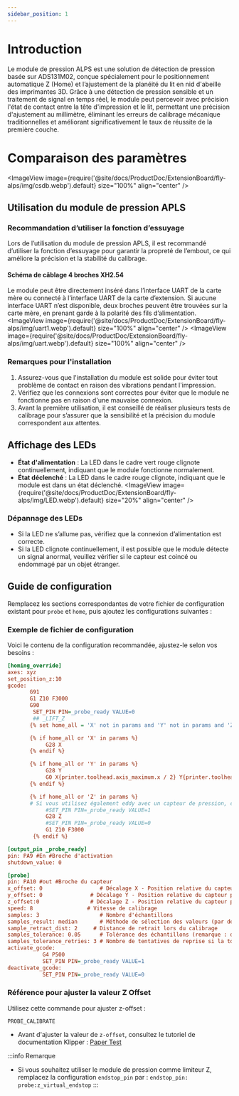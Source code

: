 ```yaml
---
sidebar_position: 1
---
```


# Introduction
Le module de pression ALPS est une solution de détection de pression basée sur ADS131M02, conçue spécialement pour le positionnement automatique Z (Home) et l’ajustement de la planéité du lit en nid d'abeille des imprimantes 3D. Grâce à une détection de pression sensible et un traitement de signal en temps réel, le module peut percevoir avec précision l'état de contact entre la tête d'impression et le lit, permettant une précision d'ajustement au millimètre, éliminant les erreurs de calibrage mécanique traditionnelles et améliorant significativement le taux de réussite de la première couche.

# Comparaison des paramètres
<ImageView image={require('@site/docs/ProductDoc/ExtensionBoard/fly-alps/img/csdb.webp').default} size="100%" align="center" />

## Utilisation du module de pression APLS

### Recommandation d’utiliser la fonction d’essuyage
Lors de l’utilisation du module de pression APLS, il est recommandé d’utiliser la fonction d’essuyage pour garantir la propreté de l’embout, ce qui améliore la précision et la stabilité du calibrage.

#### Schéma de câblage 4 broches XH2.54
Le module peut être directement inséré dans l’interface UART de la carte mère ou connecté à l’interface UART de la carte d’extension. Si aucune interface UART n’est disponible, deux broches peuvent être trouvées sur la carte mère, en prenant garde à la polarité des fils d’alimentation.
<ImageView image={require('@site/docs/ProductDoc/ExtensionBoard/fly-alps/img/uart1.webp').default} size="100%" align="center" />
<ImageView image={require('@site/docs/ProductDoc/ExtensionBoard/fly-alps/img/uart.webp').default} size="100%" align="center" />

### Remarques pour l'installation
1. Assurez-vous que l'installation du module est solide pour éviter tout problème de contact en raison des vibrations pendant l'impression.
2. Vérifiez que les connexions sont correctes pour éviter que le module ne fonctionne pas en raison d'une mauvaise connexion.
3. Avant la première utilisation, il est conseillé de réaliser plusieurs tests de calibrage pour s’assurer que la sensibilité et la précision du module correspondent aux attentes.

## Affichage des LEDs
- **État d'alimentation** : La LED dans le cadre vert rouge clignote continuellement, indiquant que le module fonctionne normalement.
- **État déclenché** : La LED dans le cadre rouge clignote, indiquant que le module est dans un état déclenché.
<ImageView image={require('@site/docs/ProductDoc/ExtensionBoard/fly-alps/img/LED.webp').default} size="20%" align="center" />

### Dépannage des LEDs
- Si la LED ne s’allume pas, vérifiez que la connexion d’alimentation est correcte.
- Si la LED clignote continuellement, il est possible que le module détecte un signal anormal, veuillez vérifier si le capteur est coincé ou endommagé par un objet étranger.

## Guide de configuration
Remplacez les sections correspondantes de votre fichier de configuration existant pour `probe` et `home`, puis ajoutez les configurations suivantes :

### Exemple de fichier de configuration
Voici le contenu de la configuration recommandée, ajustez-le selon vos besoins :


```cfg
[homing_override]
axes: xyz
set_position_z:10
gcode:
       G91
       G1 Z10 F3000
       G90
        SET_PIN PIN=_probe_ready VALUE=0
        ## _LIFT_Z
       {% set home_all = 'X' not in params and 'Y' not in params and 'Z' not in params %}

       {% if home_all or 'X' in params %}
            G28 X
       {% endif %}

       {% if home_all or 'Y' in params %}
            G28 Y
            G0 X{printer.toolhead.axis_maximum.x / 2} Y{printer.toolhead.axis_maximum.y / 2} F6000
       {% endif %}

       {% if home_all or 'Z' in params %}
       # Si vous utilisez également eddy avec un capteur de pression, décommentez la ligne ci-dessous
            #SET_PIN PIN=_probe_ready VALUE=1 
            G28 Z 
            #SET_PIN PIN=_probe_ready VALUE=0
            G1 Z10 F3000           
        {% endif %}

[output_pin _probe_ready]
pin: PA9 #En #Broche d'activation
shutdown_value: 0

[probe]
pin: PA10 #out #Broche du capteur
x_offset: 0                  # Décalage X - Position relative du capteur par rapport à la buse
y_offset: 0               # Décalage Y - Position relative du capteur par rapport à la buse
z_offset:0                # Décalage Z - Position relative du capteur par rapport à la buse
speed: 8                 # Vitesse de calibrage
samples: 3                   # Nombre d'échantillons
samples_result: median       # Méthode de sélection des valeurs (par défaut médiane)
sample_retract_dist: 2     # Distance de retrait lors du calibrage
samples_tolerance: 0.05      # Tolérance des échantillons (remarque : des valeurs trop petites peuvent augmenter le nombre d’échantillons)
samples_tolerance_retries: 3 # Nombre de tentatives de reprise si la tolérance est dépassée
activate_gcode:
           G4 P500
           SET_PIN PIN=_probe_ready VALUE=1
deactivate_gcode:
           SET_PIN PIN=_probe_ready VALUE=0  
```

### Référence pour ajuster la valeur Z Offset
Utilisez cette commande pour ajuster z-offset :
```gcode
PROBE_CALIBRATE
```

- Avant d'ajuster la valeur de `z-offset`, consultez le tutoriel de documentation Klipper : [Paper Test](https://www.klipper3d.org/Bed_Level.html#the-paper-test)

:::info Remarque
- Si vous souhaitez utiliser le module de pression comme limiteur Z, remplacez la configuration `endstop_pin` par : `endstop_pin: probe:z_virtual_endstop`
:::
